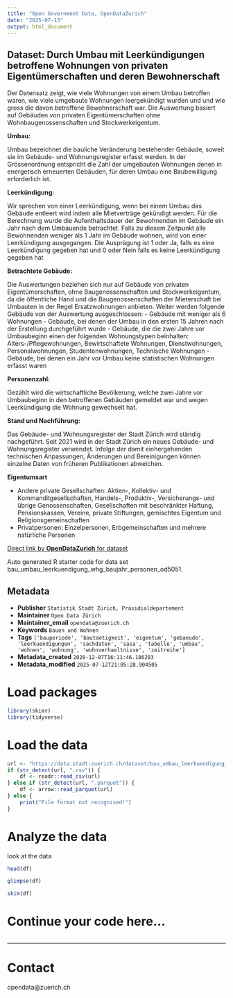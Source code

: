 ```yaml
---
title: "Open Government Data, OpenDataZurich"
date: "2025-07-13"
output: html_document
---
```


## Dataset: Durch Umbau mit Leerkündigungen betroffene Wohnungen von privaten Eigentümerschaften und deren Bewohnerschaft


Der Datensatz zeigt, wie viele Wohnungen von einem Umbau betroffen waren, wie viele umgebaute Wohnungen leergekündigt wurden und und wie gross die davon betroffene Bewohnerschaft war. Die Auswertung basiert auf Gebäuden von privaten Eigentümerschaften ohne Wohnbaugenossenschaften und Stockwerkeigentum.


**Umbau:**


Umbau bezeichnet die bauliche Veränderung bestehender Gebäude, soweit sie im Gebäude- und Wohnungsregister erfasst werden. In der Grössenordnung entspricht die Zahl der umgebauten Wohnungen denen in energetisch erneuerten Gebäuden, für deren Umbau eine Baubewilligung erforderlich ist.


[]()

**Leerkündigung:**


Wir sprechen von einer Leerkündigung, wenn bei einem Umbau das Gebäude entleert wird indem alle Mietverträge gekündigt werden. Für die Berechnung wurde die Aufenthaltsdauer der Bewohnenden im Gebäude ein Jahr nach dem Umbauende betrachtet. Falls zu diesem Zeitpunkt alle Bewohnenden weniger als 1 Jahr im Gebäude wohnen, wird von einer Leerkündigung ausgegangen. Die Ausprägung ist 1 oder Ja, falls es eine Leerkündigung gegeben hat und 0 oder Nein falls es keine Leerkündigung gegeben hat


[]()

**Betrachtete Gebäude:**


Die Auswertungen beziehen sich nur auf Gebäude von privaten Eigentümerschaften, ohne Baugenossenschaften und Stockwerkeigentum, da die öffentliche Hand und die Baugenossenschaften der Mieterschaft bei Umbauten in der Regel Ersatzwohnungen anbieten. Weiter werden folgende Gebäude von der Auswertung ausgeschlossen: 
- Gebäude mit weniger als 6 Wohnungen
- Gebäude, bei denen der Umbau in den ersten 15 Jahren nach der Erstellung durchgeführt wurde
- Gebäude, die die zwei Jahre vor Umbaubeginn einen der folgenden Wohnungstypen beinhalten: Alters-/Pflegewohnungen, Bewirtschaftete Wohnungen, Dienstwohnungen, Personalwohnungen, Studentenwohnungen, Technische Wohnungen
- Gebäude, bei denen ein Jahr vor Umbau keine statistischen Wohnungen erfasst waren


[]()

**Personenzahl:**


Gezählt wird die wirtschaftliche Bevölkerung, welche zwei Jahre vor Umbaubeginn in den betroffenen Gebäuden gemeldet war und wegen Leerkündigung die Wohnung gewechselt hat.


[]()

**Stand und Nachführung:**

Das Gebäude- und Wohnungsregister der Stadt Zürich wird ständig nachgeführt. Seit 2021 wird in der Stadt Zürich ein neues Gebäude- und Wohnungsregister verwendet. Infolge der damit einhergehenden technischen Anpassungen, Änderungen und Bereinigungen können einzelne Daten von früheren Publikationen abweichen.
 

[]()

**Eigentumsart**


- Andere private Gesellschaften: Aktien-, Kollektiv- und Kommanditgesellschaften, Handels-, Produktiv-, Versicherungs- und übrige Genossenschaften, Gesellschaften mit beschränkter Haftung, Pensionskassen, Vereine, private Stiftungen, gemischtes Eigentum und Religionsgemeinschaften
- Privatpersonen: Einzelpersonen, Erbgemeinschaften und mehrere natürliche Personen


[]()



[Direct link by **OpenDataZurich** for dataset](https://data.stadt-zuerich.ch/dataset/bau_umbau_leerkuendigung_whg_baujahr_personen_od5051)

Auto generated R starter code for data set bau_umbau_leerkuendigung_whg_baujahr_personen_od5051.

## Metadata

- **Publisher** `Statistik Stadt Zürich, Präsidialdepartement`
- **Maintainer** `Open Data Zürich`
- **Maintainer_email** `opendata@zuerich.ch`
- **Keywords** `Bauen und Wohnen`
- **Tags** `['bauperiode', 'bautaetigkeit', 'eigentum', 'gebaeude', 'leerkuendigungen', 'sachdaten', 'sasa', 'tabelle', 'umbau', 'wohnen', 'wohnung', 'wohnverhaeltnisse', 'zeitreihe']`
- **Metadata_created** `2020-12-07T16:11:46.186283`
- **Metadata_modified** `2025-07-12T21:05:28.904505`


# Load packages

```r
library(skimr)
library(tidyverse)
```

# Load the data

```r
url <- "https://data.stadt-zuerich.ch/dataset/bau_umbau_leerkuendigung_whg_baujahr_personen_od5051/download/BAU505OD5051.csv"
if (str_detect(url, ".csv")) {
    df <- readr::read_csv(url)
} else if (str_detect(url, ".parquet")) {
    df <- arrow::read_parquet(url)
} else {
    print("File format not recognised!")
}
```

# Analyze the data

look at the data
```r
head(df)
```

```r
glimpse(df)
```

```r
skim(df)
```

# Continue your code here...

```r

```

------------------------------------------------------------------------

# Contact

opendata@zuerich.ch
